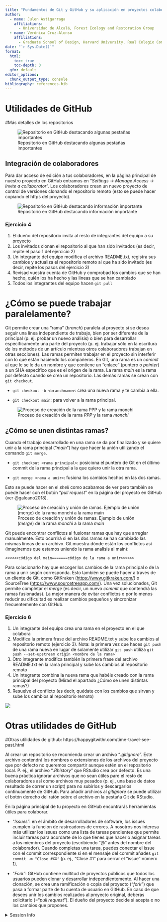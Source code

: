 ```yaml
---
title: "Fundamentos de Git y GitHub y su aplicación en proyectos colaborativos y reproducibles en R y RStudio"
author:
  - name: Julen Astigarraga
    affiliations:
      - Universidad de Alcalá, Forest Ecology and Restoration Group
  - name: Verónica Cruz-Alonso
    affiliations:
      - Graduate School of Design, Harvard University. Real Colegio Complutense Postdoctoral Fellowship 2020
date: "`r Sys.Date()`"
format: 
  html: 
    toc: true
    toc-depth: 3
  gfm: default
editor_options: 
  chunk_output_type: console
bibliography: references.bib
---
```


# Utilidades de GitHub

<!---POR HACER--->

#Más detalles de los repositorios

<!---Incluir link para conectar repo antiguo https://happygitwithr.com/existing-github-first.html--->

![Repositorio en GitHub destacando algunas pestañas importantes](images/github_repositorio.JPG)

## Integración de colaboradores

Para dar acceso de edición a tus colaboradores, en la página principal de nuestro proyecto en GitHub entramos en "*Settings -\> Manage Access -\> Invite a collaborator*". Los colaboradores crean un nuevo proyecto de control de versiones clonando el repositorio remoto (esto se puede hacer copiando el https del proyecto).

![Repositorio en GitHub destacando información importante](images/github_repositorio2.JPG)

### Ejercicio 4

1.  El dueño del repositorio invita al resto de integrantes del equipo a su proyecto
2.  Los invitados clonan el repositorio al que han sido invitados (es decir, repite el paso 1 del ejercicio 2)
3.  Un integrante del equipo modifica el archivo README.txt, registra sus cambios y actualiza el repositorio remoto al que ha sido invitado (es decir, repite los pasos del ejercicio 3)
4.  Revisad vuestra cuenta de GitHub y comprobad los cambios que se han hecho, quién los ha hecho y las lineas que se han cambiado
5.  Todos los integrantes del equipo hacen `git pull`

# ¿Cómo se puede trabajar paralelamente?

Git permite crear una "rama" (*branch*) paralela al proyecto si se desea seguir una línea independiente de trabajo, bien por ser diferente de la principal (p. ej. probar un nuevo análisis) o bien para desarrollar específicamente una parte del proyecto (p. ej. trabajar sólo en la escritura de los métodos de un artículo mientras otros colaboradores trabajan en otras secciones). Las ramas permiten trabajar en el proyecto sin interferir con lo que están haciendo los compañeros. En Git, una rama es un *commit* al que le se le da un nombre y que contiene un "enlace" (puntero o *pointer*) a un SHA específico que es el origen de la rama. La rama *main* es la rama por defecto cuando se crea un repositorio. Las demás ramas se crean con `git checkout`.

-   `git checkout -b <branchname>`: crea una nueva rama y te cambia a ella.

-   `git checkout main`: para volver a la rama principal.

![Proceso de creación de la rama *PPP* y la rama *monchi*](images/ramas.png)

## ¿Cómo se unen distintas ramas?

Cuando el trabajo desarrollado en una rama se da por finalizado y se quiere unir a la rama principal ("*main*") hay que hacer la unión utilizando el comando `git merge`.

-   `git checkout <rama principal>`: posiciona el puntero de Git en el último commit de la rama principal a la que quiero unir la otra rama.

-   `git merge <rama a unir>`: fusiona los cambios hechos en las dos ramas.

Esto se puede hacer en el *shell* como acabamos de ver pero también se puede hacer con el botón "*pull request*" en la página del proyecto en GitHub (ver @galeano2018).

![Proceso de creación y unión de ramas. Ejemplo de unión (*merge*) de la rama *monchi* a la rama *main*](images/merge.jpg)

Git puede encontrar conflictos al fusionar ramas que hay que arreglar manualmente. Esto ocurrirá si en las dos ramas se han cambiado las mismas líneas de un archivo. Git muestra dónde están los conflictos así (imaginemos que estamos uniendo la rama analisis al main):

`<<<<<<código del main=======código de la rama a unir>>>>>>`

Para solucionarlo hay que escoger los cambios de la rama principal o de la rama a unir según corresponda. Esto también se puede hacer a través de un cliente de Git, como GitKraken (<https://www.gitkraken.com/>) o SourceTree (<https://www.sourcetreeapp.com/>). Una vez solucionados, Git permite completar el *merge* (es decir, un nuevo *commit* que contendrá las ramas fusionadas). La mejor manera de evitar conflictos o por lo menos reducir su dificultad es realizar cambios pequeños y sincronizar frecuentemente con GitHub.

<!---Incluir link abort git merge --abort: https://happygitwithr.com/git-branches.html (comando util para añadir)--->

### Ejercicio 6

1.  Un integrante del equipo crea una rama en el proyecto en el que colabora
2.  Modifica la primera frase del archivo README.txt y sube los cambios al repositorio remoto (ejercicio 3). Nota: la primera vez que haces `git push` de una rama nueva en lugar de solamente utilizar `git push` utiliza `git push --set-upstream origin <nombre de la rama>`
3.  Otro integrante modifica también la primera frase del archivo README.txt en la rama principal y sube los cambios al repositorio remoto
4.  Un integrante combina la nueva rama que habéis creado con la rama principal del proyecto (Mirad el apartado ¿Cómo se unen distintas ramas?)
5.  Resuelve el conflicto (es decir, quédate con los cambios que sirvan y sube los cambios al repositorio remoto)

![](images/github_code.png)

# Otras utilidades de GitHub

#Otras utilidades de github: https://happygitwithr.com/time-travel-see-past.html

Al crear un repositorio se recomienda crear un archivo "*.gitignore*". Este archivo contendrá los nombres o extensiones de los archivos del proyecto que por defecto no queremos compartir aunque estén en el repositorio local. P. ej., el archivo "*.Rhistory*" que RStudio crea por defecto. Es una buena práctica ignorar archivos que no sean útiles pare el resto de colaboradores así como archivos muy pesados (p. ej., una base de datos resultado de correr un script) para no subirlos y descargarlos continuamente de GitHub. Para añadir archivos al *gitignore* se puede utilizar el botón derecho del ratón sobre el archivo en la pestaña Git de RStudio.

En la página principal de tu proyecto en GitHub encontrarás herramientas útiles para colaborar.

-   "*Issues*": en el ámbito de desarrolladores de software, los issues cumplen la función de rastreadores de errores. A nosotros nos interesa más utilizar los issues como una lista de tareas pendientes que permite incluir tareas para acordarte de lo que tienes que hacer o asignar tareas a los miembros del proyecto (escribiendo "\@" antes del nombre del colaborador). Cuando completas una tarea, puedes conectar el issue con el commit correspondiente si en el mensaje del commit añades `git commit -m "Close #XX"` (p. ej., "Close #1" para cerrar el "issue" número 1).

-   "*Fork*": GitHub contiene multitud de proyectos públicos que todos los usuarios pueden clonar y desarrollar independientemente. Al hacer una clonación, se crea una ramificación o copia del proyecto ("*fork*") que pasa a formar parte de tu cuenta de usuario en GitHub. En caso de que desees unir los cambios realizados al proyecto original, deberás solicitarlo (="*pull request*"). El dueño del proyecto decide si acepta o no los cambios que propones.

<details>

<summary>Session Info</summary>

```r
Sys.time()
git2r::repository()
sessionInfo()
```

</details>
